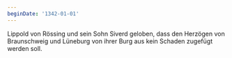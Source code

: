 ```yaml
---
beginDate: '1342-01-01'
---
```


Lippold von Rössing und sein Sohn Siverd geloben, dass den Herzögen von
Braunschweig und Lüneburg von ihrer Burg aus kein Schaden zugefügt werden soll.
